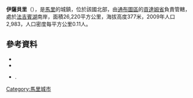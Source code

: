'''伊薩貝里'''（{{lang-fr|Issabéry}}），是[[馬里|馬里]]的城鎮，位於該國北部，由[[通布圖區|通布圖區]]的[[貢達姆省|貢達姆省]]負責管轄，處於[[法吉賓湖|法吉賓湖]]南岸，面積26,220平方公里，海拔高度377米，2009年人口2,983，人口密度每平方公里0.11人。

==參考資料==
*{{citation | url=http://www.environnement.gov.ml/uploads/sifor/monographie/MonoIssaBeri%201.pdf | title=Schéma Directeur de Lutte Contre l’Ensablement dans le Nord du Mali (6ème et 7ème Régions): Monographie de la Commune de Issa Beri | year=2004 | publisher=Ministère de l’Environnement et de l’Assainissement, République du Mali | language=fr | deadurl=yes | archiveurl=https://web.archive.org/web/20110722215838/http://www.environnement.gov.ml/uploads/sifor/monographie/MonoIssaBeri%201.pdf | archivedate=2011-07-22 }}
*{{citation | url=http://instat.gov.ml/documentation/tombouctou.pdf | publisher=République de Mali: Institut National de la Statistique | title=Resultats Provisoires RGPH 2009 (Région de Tombouctou) | language=fr | accessdate=2015-07-21 | archive-date=2011-07-22 | archive-url=https://web.archive.org/web/20110722215701/http://instat.gov.ml/documentation/tombouctou.pdf | dead-url=no }}
*{{citation | title=Plan de Sécurite Alimentaire Commune Rurale de Issa Bery 2006-2009 | publisher=Commissariat à la Sécurité Alimentaire, République du Mali, USAID-Mali | year=2006 | url=http://www.aec.msu.edu/fs2/mali_fd_strtgy/plans/tombouctou/goundam/psa_issa-bery.pdf | language=fr | deadurl=yes | archiveurl=https://web.archive.org/web/20110720004834/http://www.aec.msu.edu/fs2/mali_fd_strtgy/plans/tombouctou/goundam/psa_issa-bery.pdf | archivedate=2011年7月20日 | df= }}.

{{Coord|16|43|20|N|3|46|51|W|display=title}}

{{通布圖區}}

[[Category:馬里城市|Category:馬里城市]]


{{Mali-geo-stub}}